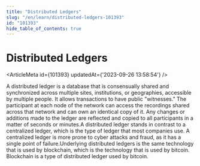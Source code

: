 ```yaml
---
title: "Distributed Ledgers"
slug: "/en/learn/distributed-ledgers-101393"
id: "101393"
hide_table_of_contents: true
---
```



# Distributed Ledgers

<ArticleMeta id={101393} updatedAt={'2023-09-26 13:58:54'} />
<div className='border-solid border-b border-t-0 my-4 border-[var(--ifm-color-gray-300)]' />

A distributed ledger is a database that is consensually shared and synchronized across multiple sites, institutions, or geographies, accessible by multiple people. It allows transactions to have public "witnesses." The participant at each node of the network can access the recordings shared across that network and can own an identical copy of it. Any changes or additions made to the ledger are reflected and copied to all participants in a matter of seconds or minutes.A distributed ledger stands in contrast to a centralized ledger, which is the type of ledger that most companies use. A centralized ledger is more prone to cyber attacks and fraud, as it has a single point of failure.Underlying distributed ledgers is the same technology that is used by blockchain, which is the technology that is used by bitcoin. Blockchain is a type of distributed ledger used by bitcoin.
